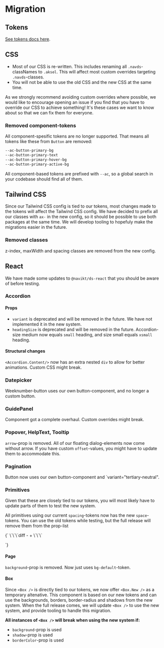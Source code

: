 
<Meta title="Docs/Become a Pilot team/3.Migration" />

# Migration

## Tokens

[See tokens docs here](https://main--66b4b3beb91603ed0ab5c45e.chromatic.com/?path=/docs/docs-become-a-pilot-team-4-tokens--docs).

## CSS

- Most of our CSS is re-written. This includes renaming all `.navds`-classNames to `.aksel`. This will affect most custom overrides targeting `.navds`-classes.
- You will not be able to use the old CSS and the new CSS at the same time.

As we strongly recommend avoiding custom
overrides where possible, we would like to encourage opening an
issue if you find that you have to override our CSS to achieve
something! It's these cases we want to know about so that we can fix
them for everyone.

### Removed component-tokens

All component-spesific tokens are no longer supported. That means all tokens like these from `Button` are removed:

```css
--ac-button-primary-bg
--ac-button-primary-text
--ac-button-primary-hover-bg
--ac-button-primary-active-bg
```

All component-based tokens are prefixed with `--ac`, so a global search in your codebase should find all of them.

## Tailwind CSS

Since our Tailwind CSS config is tied to our tokens, most changes made to the tokens will affect the Tailwind CSS config.
We have decided to prefix all our classes with `ax-` in the new config, so it should be possible to use both packages at the same time. We will develop tooling to hopefuly make the migrations easier in the future.

### Removed classes

z-index, maxWidth and spacing classes are removed from the new config.

## React

We have made some updates to `@navikt/ds-react` that you should be aware of before testing.

### Accordion

#### Props

- `variant` is deprecated and will be removed in the future. We have not implemented it in the new system.
- `headingSize` is deprecated and will be removed in the future. Accordion-size medium now equals `small` heading, and size small equals `xsmall` heading.

#### Structural changes

`<Accordion.Content/>` now has an extra nested `div` to allow for better animations. Custom CSS might break.

### Datepicker

Weeknumber-button uses our own button-component, and no longer a
custom button.

### GuidePanel

Component got a complete overhaul. Custom overrides might break.

### Popover, HelpText, Tooltip

`arrow`-prop is removed. All of our floating dialog-elements now come without arrow.
If you have custom `offset`-values, you might have to update them to accommodate this.

### Pagination

Button now uses our own button-component and `variant="tertiary-neutral".

### Primitives

Given that these are closely tied to our tokens, you will most
likely have to update parts of them to test the new system.

All primitives using our current `spacing`-tokens now has
the new <code>space</code>-tokens. You can use the old tokens while
testing, but the full release will remove them from the prop-list

<Markdown>
{`
\`\`\`diff
- <HStack gap="4">
+ <HStack gap="space-16">
\`\`\`

`}

</Markdown>

#### Page

`background`-prop is removed. Now just uses `bg-default`-token.

#### Box

Since `<Box />` is directly tied to our tokens, we
now offer `<Box.New />` as a temporary altenative. This
component is based on our new tokens and can use the backgrounds,
borders, border-radius and shadows from the new system. When the full release comes, we will update `<Box />` to use the new system, and provide tooling to handle this migration.

**All instances of `<Box />` will break when using the new system if:**

- `background`-prop is used
- `shadow`-prop is used
- `borderColor`-prop is used
